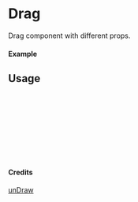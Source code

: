 
<Meta of={Drag} title="unDraw/Drag" />

# Drag

Drag component with different props.

#### Example

<Canvas of={Drag.Primary} />

## Usage

```ts
import { Drag } from "yadl-ui";

const Example = () => {
  return (
      <Drag />
  );
};

export default Example;
```

#### Credits
[unDraw](https://undraw.co/illustrations)
